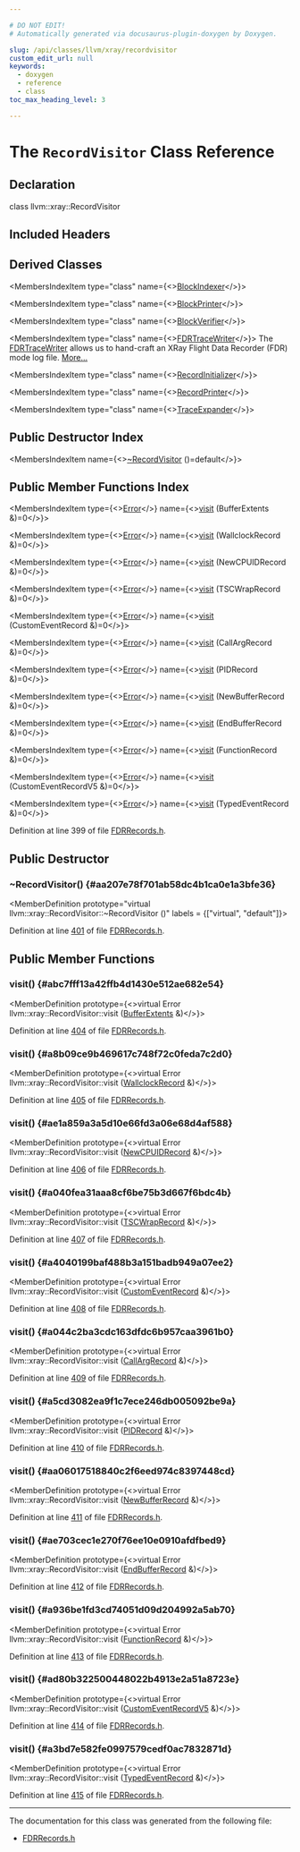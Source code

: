 ```yaml
---

# DO NOT EDIT!
# Automatically generated via docusaurus-plugin-doxygen by Doxygen.

slug: /api/classes/llvm/xray/recordvisitor
custom_edit_url: null
keywords:
  - doxygen
  - reference
  - class
toc_max_heading_level: 3

---
```





# The `RecordVisitor` Class Reference

<DoxygenPage pluginConfig={pluginConfig}>



## Declaration

<CodeBlock>class llvm::xray::RecordVisitor</CodeBlock>

## Included Headers

<IncludesList>
<IncludesListItem
  filePath="llvm/XRay/FDRRecords.h"
  permalink="/docs/api/files/include/include/llvm/include/llvm/xray/fdrrecords-h"
  isLocal="true" />
</IncludesList>

## Derived Classes

<MembersIndex>

<MembersIndexItem
  type="class"
  name={<><a href="/docs/api/classes/llvm/xray/blockindexer">BlockIndexer</a></>}>
</MembersIndexItem>

<MembersIndexItem
  type="class"
  name={<><a href="/docs/api/classes/llvm/xray/blockprinter">BlockPrinter</a></>}>
</MembersIndexItem>

<MembersIndexItem
  type="class"
  name={<><a href="/docs/api/classes/llvm/xray/blockverifier">BlockVerifier</a></>}>
</MembersIndexItem>

<MembersIndexItem
  type="class"
  name={<><a href="/docs/api/classes/llvm/xray/fdrtracewriter">FDRTraceWriter</a></>}>
The <a href="/docs/api/classes/llvm/xray/fdrtracewriter">FDRTraceWriter</a> allows us to hand-craft an XRay Flight Data Recorder (FDR) mode log file. <a href="/docs/api/classes/llvm/xray/fdrtracewriter/#details">More...</a>
</MembersIndexItem>

<MembersIndexItem
  type="class"
  name={<><a href="/docs/api/classes/llvm/xray/recordinitializer">RecordInitializer</a></>}>
</MembersIndexItem>

<MembersIndexItem
  type="class"
  name={<><a href="/docs/api/classes/llvm/xray/recordprinter">RecordPrinter</a></>}>
</MembersIndexItem>

<MembersIndexItem
  type="class"
  name={<><a href="/docs/api/classes/llvm/xray/traceexpander">TraceExpander</a></>}>
</MembersIndexItem>

</MembersIndex>

## Public Destructor Index

<MembersIndex>

<MembersIndexItem
  name={<><a href="#aa207e78f701ab58dc4b1ca0e1a3bfe36">~RecordVisitor</a> ()=default</>}>
</MembersIndexItem>

</MembersIndex>

## Public Member Functions Index

<MembersIndex>

<MembersIndexItem
  type={<><a href="/docs/api/classes/llvm/error">Error</a></>}
  name={<><a href="#abc7fff13a42ffb4d1430e512ae682e54">visit</a> (BufferExtents &amp;)=0</>}>
</MembersIndexItem>

<MembersIndexItem
  type={<><a href="/docs/api/classes/llvm/error">Error</a></>}
  name={<><a href="#a8b09ce9b469617c748f72c0feda7c2d0">visit</a> (WallclockRecord &amp;)=0</>}>
</MembersIndexItem>

<MembersIndexItem
  type={<><a href="/docs/api/classes/llvm/error">Error</a></>}
  name={<><a href="#ae1a859a3a5d10e66fd3a06e68d4af588">visit</a> (NewCPUIDRecord &amp;)=0</>}>
</MembersIndexItem>

<MembersIndexItem
  type={<><a href="/docs/api/classes/llvm/error">Error</a></>}
  name={<><a href="#a040fea31aaa8cf6be75b3d667f6bdc4b">visit</a> (TSCWrapRecord &amp;)=0</>}>
</MembersIndexItem>

<MembersIndexItem
  type={<><a href="/docs/api/classes/llvm/error">Error</a></>}
  name={<><a href="#a4040199baf488b3a151badb949a07ee2">visit</a> (CustomEventRecord &amp;)=0</>}>
</MembersIndexItem>

<MembersIndexItem
  type={<><a href="/docs/api/classes/llvm/error">Error</a></>}
  name={<><a href="#a044c2ba3cdc163dfdc6b957caa3961b0">visit</a> (CallArgRecord &amp;)=0</>}>
</MembersIndexItem>

<MembersIndexItem
  type={<><a href="/docs/api/classes/llvm/error">Error</a></>}
  name={<><a href="#a5cd3082ea9f1c7ece246db005092be9a">visit</a> (PIDRecord &amp;)=0</>}>
</MembersIndexItem>

<MembersIndexItem
  type={<><a href="/docs/api/classes/llvm/error">Error</a></>}
  name={<><a href="#aa06017518840c2f6eed974c8397448cd">visit</a> (NewBufferRecord &amp;)=0</>}>
</MembersIndexItem>

<MembersIndexItem
  type={<><a href="/docs/api/classes/llvm/error">Error</a></>}
  name={<><a href="#ae703cec1e270f76ee10e0910afdfbed9">visit</a> (EndBufferRecord &amp;)=0</>}>
</MembersIndexItem>

<MembersIndexItem
  type={<><a href="/docs/api/classes/llvm/error">Error</a></>}
  name={<><a href="#a936be1fd3cd74051d09d204992a5ab70">visit</a> (FunctionRecord &amp;)=0</>}>
</MembersIndexItem>

<MembersIndexItem
  type={<><a href="/docs/api/classes/llvm/error">Error</a></>}
  name={<><a href="#ad80b322500448022b4913e2a51a8723e">visit</a> (CustomEventRecordV5 &amp;)=0</>}>
</MembersIndexItem>

<MembersIndexItem
  type={<><a href="/docs/api/classes/llvm/error">Error</a></>}
  name={<><a href="#a3bd7e582fe0997579cedf0ac7832871d">visit</a> (TypedEventRecord &amp;)=0</>}>
</MembersIndexItem>

</MembersIndex>


Definition at line 399 of file <a href="/docs/api/files/include/include/llvm/include/llvm/xray/fdrrecords-h">FDRRecords.h</a>.

<SectionDefinition>

## Public Destructor

### ~RecordVisitor() {#aa207e78f701ab58dc4b1ca0e1a3bfe36}

<MemberDefinition
  prototype="virtual llvm::xray::RecordVisitor::~RecordVisitor ()"
  labels = {["virtual", "default"]}>

Definition at line <a href="/docs/api/files/include/include/llvm/include/llvm/xray/fdrrecords-h/#l00401">401</a> of file <a href="/docs/api/files/include/include/llvm/include/llvm/xray/fdrrecords-h">FDRRecords.h</a>.
</MemberDefinition>

</SectionDefinition>

<SectionDefinition>

## Public Member Functions

### visit() {#abc7fff13a42ffb4d1430e512ae682e54}

<MemberDefinition
  prototype={<>virtual Error llvm::xray::RecordVisitor::visit (<a href="/docs/api/classes/llvm/xray/bufferextents">BufferExtents</a> &amp;)</>}>

Definition at line <a href="/docs/api/files/include/include/llvm/include/llvm/xray/fdrrecords-h/#l00404">404</a> of file <a href="/docs/api/files/include/include/llvm/include/llvm/xray/fdrrecords-h">FDRRecords.h</a>.
</MemberDefinition>

### visit() {#a8b09ce9b469617c748f72c0feda7c2d0}

<MemberDefinition
  prototype={<>virtual Error llvm::xray::RecordVisitor::visit (<a href="/docs/api/classes/llvm/xray/wallclockrecord">WallclockRecord</a> &amp;)</>}>

Definition at line <a href="/docs/api/files/include/include/llvm/include/llvm/xray/fdrrecords-h/#l00405">405</a> of file <a href="/docs/api/files/include/include/llvm/include/llvm/xray/fdrrecords-h">FDRRecords.h</a>.
</MemberDefinition>

### visit() {#ae1a859a3a5d10e66fd3a06e68d4af588}

<MemberDefinition
  prototype={<>virtual Error llvm::xray::RecordVisitor::visit (<a href="/docs/api/classes/llvm/xray/newcpuidrecord">NewCPUIDRecord</a> &amp;)</>}>

Definition at line <a href="/docs/api/files/include/include/llvm/include/llvm/xray/fdrrecords-h/#l00406">406</a> of file <a href="/docs/api/files/include/include/llvm/include/llvm/xray/fdrrecords-h">FDRRecords.h</a>.
</MemberDefinition>

### visit() {#a040fea31aaa8cf6be75b3d667f6bdc4b}

<MemberDefinition
  prototype={<>virtual Error llvm::xray::RecordVisitor::visit (<a href="/docs/api/classes/llvm/xray/tscwraprecord">TSCWrapRecord</a> &amp;)</>}>

Definition at line <a href="/docs/api/files/include/include/llvm/include/llvm/xray/fdrrecords-h/#l00407">407</a> of file <a href="/docs/api/files/include/include/llvm/include/llvm/xray/fdrrecords-h">FDRRecords.h</a>.
</MemberDefinition>

### visit() {#a4040199baf488b3a151badb949a07ee2}

<MemberDefinition
  prototype={<>virtual Error llvm::xray::RecordVisitor::visit (<a href="/docs/api/classes/llvm/xray/customeventrecord">CustomEventRecord</a> &amp;)</>}>

Definition at line <a href="/docs/api/files/include/include/llvm/include/llvm/xray/fdrrecords-h/#l00408">408</a> of file <a href="/docs/api/files/include/include/llvm/include/llvm/xray/fdrrecords-h">FDRRecords.h</a>.
</MemberDefinition>

### visit() {#a044c2ba3cdc163dfdc6b957caa3961b0}

<MemberDefinition
  prototype={<>virtual Error llvm::xray::RecordVisitor::visit (<a href="/docs/api/classes/llvm/xray/callargrecord">CallArgRecord</a> &amp;)</>}>

Definition at line <a href="/docs/api/files/include/include/llvm/include/llvm/xray/fdrrecords-h/#l00409">409</a> of file <a href="/docs/api/files/include/include/llvm/include/llvm/xray/fdrrecords-h">FDRRecords.h</a>.
</MemberDefinition>

### visit() {#a5cd3082ea9f1c7ece246db005092be9a}

<MemberDefinition
  prototype={<>virtual Error llvm::xray::RecordVisitor::visit (<a href="/docs/api/classes/llvm/xray/pidrecord">PIDRecord</a> &amp;)</>}>

Definition at line <a href="/docs/api/files/include/include/llvm/include/llvm/xray/fdrrecords-h/#l00410">410</a> of file <a href="/docs/api/files/include/include/llvm/include/llvm/xray/fdrrecords-h">FDRRecords.h</a>.
</MemberDefinition>

### visit() {#aa06017518840c2f6eed974c8397448cd}

<MemberDefinition
  prototype={<>virtual Error llvm::xray::RecordVisitor::visit (<a href="/docs/api/classes/llvm/xray/newbufferrecord">NewBufferRecord</a> &amp;)</>}>

Definition at line <a href="/docs/api/files/include/include/llvm/include/llvm/xray/fdrrecords-h/#l00411">411</a> of file <a href="/docs/api/files/include/include/llvm/include/llvm/xray/fdrrecords-h">FDRRecords.h</a>.
</MemberDefinition>

### visit() {#ae703cec1e270f76ee10e0910afdfbed9}

<MemberDefinition
  prototype={<>virtual Error llvm::xray::RecordVisitor::visit (<a href="/docs/api/classes/llvm/xray/endbufferrecord">EndBufferRecord</a> &amp;)</>}>

Definition at line <a href="/docs/api/files/include/include/llvm/include/llvm/xray/fdrrecords-h/#l00412">412</a> of file <a href="/docs/api/files/include/include/llvm/include/llvm/xray/fdrrecords-h">FDRRecords.h</a>.
</MemberDefinition>

### visit() {#a936be1fd3cd74051d09d204992a5ab70}

<MemberDefinition
  prototype={<>virtual Error llvm::xray::RecordVisitor::visit (<a href="/docs/api/classes/llvm/xray/functionrecord">FunctionRecord</a> &amp;)</>}>

Definition at line <a href="/docs/api/files/include/include/llvm/include/llvm/xray/fdrrecords-h/#l00413">413</a> of file <a href="/docs/api/files/include/include/llvm/include/llvm/xray/fdrrecords-h">FDRRecords.h</a>.
</MemberDefinition>

### visit() {#ad80b322500448022b4913e2a51a8723e}

<MemberDefinition
  prototype={<>virtual Error llvm::xray::RecordVisitor::visit (<a href="/docs/api/classes/llvm/xray/customeventrecordv5">CustomEventRecordV5</a> &amp;)</>}>

Definition at line <a href="/docs/api/files/include/include/llvm/include/llvm/xray/fdrrecords-h/#l00414">414</a> of file <a href="/docs/api/files/include/include/llvm/include/llvm/xray/fdrrecords-h">FDRRecords.h</a>.
</MemberDefinition>

### visit() {#a3bd7e582fe0997579cedf0ac7832871d}

<MemberDefinition
  prototype={<>virtual Error llvm::xray::RecordVisitor::visit (<a href="/docs/api/classes/llvm/xray/typedeventrecord">TypedEventRecord</a> &amp;)</>}>

Definition at line <a href="/docs/api/files/include/include/llvm/include/llvm/xray/fdrrecords-h/#l00415">415</a> of file <a href="/docs/api/files/include/include/llvm/include/llvm/xray/fdrrecords-h">FDRRecords.h</a>.
</MemberDefinition>

</SectionDefinition>

<hr/>

The documentation for this class was generated from the following file:

<ul>
<li><a href="/docs/api/files/include/include/llvm/include/llvm/xray/fdrrecords-h">FDRRecords.h</a></li>
</ul>

</DoxygenPage>
